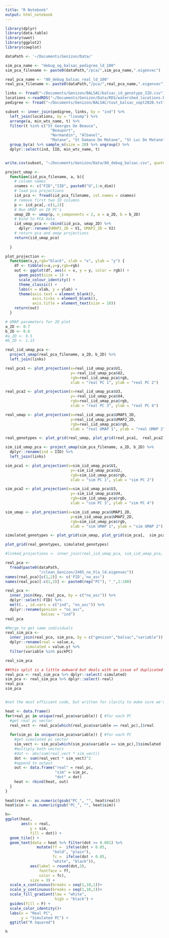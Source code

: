 ```yaml
---
title: "R Notebook"
output: html_notebook
---
```



```r
library(dplyr)
library(data.table)
library(uwot)
library(ggplot2)
library(cowplot)

dataPath <- '~/Documents/Genizon/Data/'

sim_pca_name <- "debug_og_balsac_pedigree_ld_100"
sim_pca_filename <- paste0(dataPath,"/pca/",sim_pca_name,".eigenvec")

real_pca_name <- "80_debug_balsac_real_ld_100"
real_pca_filename <- paste0(dataPath,"/pca/",real_pca_name,".eigenvec")

links <- fread("~/Documents/Genizon/BALSAC/balsac_id_genotype_IID.csv") %>% dplyr::rename(IID = chip_IID)
locations <-readRDS("~/Documents/Genizon/Data/RDS/watershed_locations.RDS")
pedigree <- fread("~/Documents/Genizon/BALSAC/tout_balsac_sept2020.txt")

```

```r
subset <- inner_join(pedigree, links, by = "ind") %>%
  left_join(locations, by = "lieump") %>%
  arrange(a, min_wts_name, t) %>%
  filter(t %in% c("St Georges De Beauce", 
                    "Beauport", 
                    "Normandin", "Albanel",
                    "Matane", "St Damase De Matane", "St Luc De Matane", "Padoue")) %>%
  group_by(a) %>% sample_n(size = 20) %>% ungroup() %>%
  dplyr::select(ind, IID, min_wts_name, t)


write.csv(subset, "~/Documents/Genizon/Data/80_debug_balsac.csv", quote = F, row.names = F)
```

```r
project_umap <-
  function(iid_pca_filename, a, b){
    # column names
    cnames <- c("FID","IID", paste0("U",1:n_dim))
    # load pca projections
    iid_pca <- fread(iid_pca_filename, col.names = cnames)
    # remove first two ID columns
    p <- iid_pca[,-c(1,2)]
    # Run UMAP on 20 PC's
    umap_2D <- umap(p, n_components = 2, a = a_2D, b = b_2D)
    # bind to PCA data
    iid_umap_pca <- cbind(iid_pca, umap_2D) %>% 
      dplyr::rename(UMAP1_2D = V1, UMAP2_2D = V2)
    # return pca and umap projections
    return(iid_umap_pca)
    
  }

plot_projection <-
  function(x,y,rgb="black", xlab = "x", ylab = "y") {
    df <- tibble(x=x,y=y,rgb=rgb)
    out <- ggplot(df, aes(x = x, y = y, color = rgb)) +
      geom_point(size = 1) +
      scale_colour_identity() +
      theme_classic() +
      labs(x = xlab, y = ylab) +
      theme(axis.text = element_blank(),
            axis.ticks = element_blank(),
            axis.title = element_text(size = 10))
    return(out)
  }

```

```r
# UMAP parameters for 2D plot
a_2D <- 0.7
b_2D <- 0.6
#a_2D <- 9.5
#b_2D <- 1.15

real_iid_umap_pca <- 
  project_umap(real_pca_filename, a_2D, b_2D) %>% 
  left_join(links)

real_pca1 <- plot_projection(x=real_iid_umap_pca$U1,
                             y=-real_iid_umap_pca$U2,
                             rgb=real_iid_umap_pca$rgb, 
                             xlab = "real PC 1", ylab = "real PC 2")

real_pca2 <- plot_projection(x=real_iid_umap_pca$U3,
                             y=-real_iid_umap_pca$U4,
                             rgb=real_iid_umap_pca$rgb, 
                             xlab = "real PC 3", ylab = "real PC 4")

real_umap <- plot_projection(x=real_iid_umap_pca$UMAP1_2D,
                             y=real_iid_umap_pca$UMAP2_2D,
                             rgb=real_iid_umap_pca$rgb, 
                             xlab = "real UMAP 1", ylab = "real UMAP 2")

real_genotypes <- plot_grid(real_umap, plot_grid(real_pca1,  real_pca2), ncol = 1)

sim_iid_umap_pca <- project_umap(sim_pca_filename, a_2D, b_2D) %>%
  dplyr::rename(ind = IID) %>%
  left_join(links)

sim_pca1 <- plot_projection(x=sim_iid_umap_pca$U1,
                             y=-sim_iid_umap_pca$U2,
                             rgb=sim_iid_umap_pca$rgb, 
                             xlab = "sim PC 1", ylab = "sim PC 2")

sim_pca2 <- plot_projection(x=sim_iid_umap_pca$U3,
                             y=-sim_iid_umap_pca$U4,
                             rgb=sim_iid_umap_pca$rgb, 
                             xlab = "sim PC 3", ylab = "sim PC 4")

sim_umap <- plot_projection(x=sim_iid_umap_pca$UMAP1_2D,
                             y=sim_iid_umap_pca$UMAP2_2D,
                             rgb=sim_iid_umap_pca$rgb, 
                             xlab = "sim UMAP 1", ylab = "sim UMAP 2")

simulated_genotypes <- plot_grid(sim_umap, plot_grid(sim_pca1,  sim_pca2), ncol = 1)

plot_grid(real_genotypes, simulated_genotypes)

#linked_projections <- inner_join(real_iid_umap_pca, sim_iid_umap_pca, by = c("ind","rgb"), suffix = c(".real",".sim"))
```

```r
real_pca <- 
  fread(paste0(dataPath, 
               "/clean_Genizon/2405_no_hla_ld.eigenvec"))
names(real_pca)[c(1,2)] <- c('FID','no_asc')
names(real_pca)[-c(1,2)] <- paste0(rep("PC"), "_",1:100)

real_pca <- 
  inner_join(Key, real_pca, by = c("no_asc")) %>%
  dplyr::select(-FID) %>%
  melt(. , id.vars = c("ind", "no_asc")) %>%
  dplyr::rename(genizon = "no_asc",
                balsac = "ind")
real_pca

#Merge to get same individuals
real_sim_pca <-
  inner_join(real_pca, sim_pca, by = c("genizon","balsac","variable")) %>%
  dplyr::rename(real = value.x,
         simulated = value.y) %>%
  filter(variable %in% pickPC)

real_sim_pca

##this split is a little awkward but deals with an issue of duplicated ID in Genizon
real_pca <- real_sim_pca %>% dplyr::select(-simulated)
sim_pca <- real_sim_pca %>% dplyr::select(-real)
real_pca
sim_pca


#not the most efficient code, but written for clarity to make sure we're calculating the right thing

heat <- data.frame()
for(real_pc in unique(real_pca$variable)) { #for each PC
  #get real pc vector
  real_vect <- real_pca[which(real_pca$variable == real_pc),]$real
  
  for(sim_pc in unique(sim_pca$variable)) { #for each PC
    #get simulated pc vector
    sim_vect <- sim_pca[which(sim_pca$variable == sim_pc),]$simulated
    #multiply both vectors
    #dot <- abs(sum(real_vect * sim_vect))
    dot <- sum(real_vect * sim_vect)^2
    #append to output
    out <- data.frame("real" = real_pc, 
                      "sim" = sim_pc,
                      "dot" = dot)
    heat <- rbind(heat, out)
  }
}
  
heat$real <- as.numeric(gsub("PC_", "", heat$real))
heat$sim <- as.numeric(gsub("PC_", "", heat$sim))
```

```r
h<-
ggplot(heat,
       aes(x = real,
           y = sim,
           fill = dot)) +
  geom_tile() +
  geom_text(data = heat %>% filter(dot >= 0.001) %>% 
              mutate(ff =  ifelse(dot > 0.05,
                     "bold", "plain"),
                     fc =  ifelse(dot > 0.05,
                     "white", "black")),
           aes(label = round(dot,3),
               fontface = ff,
               color = fc),
           size = 3) +
  scale_x_continuous(breaks = seq(1,10,1))+
  scale_y_continuous(breaks = seq(1,10,1))+
  scale_fill_gradient(low = "white",
                      high = "black") +
  guides(fill = F) +
  scale_color_identity()+
  labs(x = "Real PC",
       y = "Simulated PC") +
  ggtitle("R Squared")

h
```